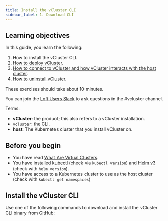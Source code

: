 ```yaml
---
title: Install the vCluster CLI
sidebar_label: 1. Download CLI
---
```



## Learning objectives

In this guide, you learn the following:

1. How to install the vCluster CLI.
1. [How to deploy vCluster](/getting-started/deployment.mdx).
1. [How to connect to vCluster and how vCluster interacts with the host cluster](/getting-started/connect.mdx). 
1. [How to uninstall vCluster](/getting-started/cleanup.mdx).

These exercises should take about 10 minutes. 

You can join the [Loft Users Slack](https://slack.loft.sh/) to ask questions in the #vcluster channel.

Terms:

* **vCluster**: the product; this also refers to a vCluster installation.
* `vcluster`: the CLI.
* **host**: The Kubernetes cluster that you install vCluster on. 


## Before you begin

- You have read [What Are Virtual Clusters](/what-are-virtual-clusters.mdx).
- You have installed [kubectl](https://kubernetes.io/docs/tasks/tools/#kubectl) (check via `kubectl version`) and [Helm v3](https://helm.sh/docs/intro/install/) (check with `helm version`).
- You have access to a Kubernetes cluster to use as the host cluster (check with `kubectl get namespaces`)

## Install the vCluster CLI

Use one of the following commands to download and install the vCluster CLI binary from GitHub:

<InstallCLIFragment/>

   

